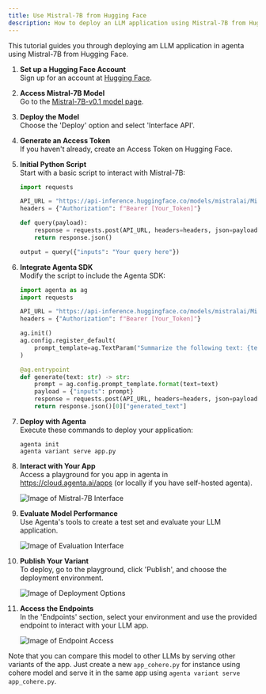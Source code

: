 ```yaml
---
title: Use Mistral-7B from Hugging Face
description: How to deploy an LLM application using Mistral-7B from Hugging Face'
---
```


This tutorial guides you through deploying am LLM application in agenta using Mistral-7B from Hugging Face.



1. **Set up a Hugging Face Account**  
   Sign up for an account at [Hugging Face](https://huggingface.co/).

2. **Access Mistral-7B Model**  
   Go to the [Mistral-7B-v0.1 model page](https://huggingface.co/mistralai/Mistral-7B-v0.1?text=My+name+is+Thomas+and+my+main).

3. **Deploy the Model**  
   Choose the 'Deploy' option and select 'Interface API'.

4. **Generate an Access Token**  
   If you haven't already, create an Access Token on Hugging Face.

5. **Initial Python Script**  
   Start with a basic script to interact with Mistral-7B:

   ```python
   import requests

   API_URL = "https://api-inference.huggingface.co/models/mistralai/Mistral-7B-v0.1"
   headers = {"Authorization": f"Bearer [Your_Token]"}

   def query(payload):
       response = requests.post(API_URL, headers=headers, json=payload)
       return response.json()

   output = query({"inputs": "Your query here"})
   ```

6. **Integrate Agenta SDK**  
   Modify the script to include the Agenta SDK:

   ```python
   import agenta as ag
   import requests

   API_URL = "https://api-inference.huggingface.co/models/mistralai/Mistral-7B-v0.1"
   headers = {"Authorization": f"Bearer [Your_Token]"}

   ag.init()
   ag.config.register_default(
       prompt_template=ag.TextParam("Summarize the following text: {text}")
   )

   @ag.entrypoint
   def generate(text: str) -> str:
       prompt = ag.config.prompt_template.format(text=text)
       payload = {"inputs": prompt}
       response = requests.post(API_URL, headers=headers, json=payload)
       return response.json()[0]["generated_text"]
   ```

7. **Deploy with Agenta**  
   Execute these commands to deploy your application:
   ```
   agenta init
   agenta variant serve app.py
   ```

8. **Interact with Your App**  
   Access a playground for you app in agenta in https://cloud.agenta.ai/apps (or locally if you have self-hosted agenta).

   ![Image of Mistral-7B Interface](/images/tutorial-deploy-mistral-model/playground_mistral.png)

9. **Evaluate Model Performance**  
   Use Agenta's tools to create a test set and evaluate your LLM application.

   ![Image of Evaluation Interface](/images/tutorial-deploy-mistral-model/evaluation_mistral.png)

10. **Publish Your Variant**  
    To deploy, go to the playground, click 'Publish', and choose the deployment environment.

    ![Image of Deployment Options](/images/tutorial-deploy-mistral-model/deploy_dev_mistral.png)

11. **Access the Endpoints**  
    In the 'Endpoints' section, select your environment and use the provided endpoint to interact with your LLM app.

    ![Image of Endpoint Access](/images/tutorial-deploy-mistral-model/endpoint_mistral.png)

Note that you can compare this model to other LLMs by serving other variants of the app. Just create a new `app_cohere.py` for instance using cohere model and serve it in the same app using `agenta variant serve app_cohere.py`.
